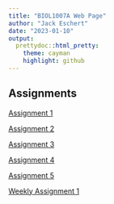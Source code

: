 ```yaml
---
title: "BIOL1007A Web Page"
author: "Jack Eschert"
date: "2023-01-10"
output: 
  prettydoc::html_pretty:
    theme: cayman
    highlight: github
---
```


## Assignments 
[Assignment 1](Assignment-1.html)  

[Assignment 2](Assignment-2.html)  

[Assignment 3](Assignment-3.html)

[Assignment 4](Assignment-4.html)

[Assignment 5](Assignment-5.html)

[Weekly Assignment 1](Weekly-Assignment-1.html)